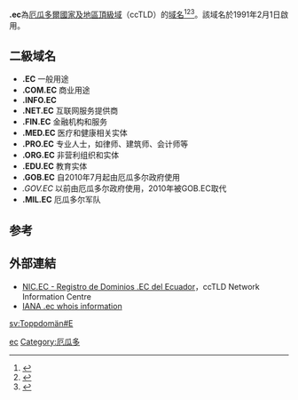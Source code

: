 {{expand English|time=2018-04-01T09:16:41+00:00}}
<!-- 檔案不存在 [[File:Nic.ec_logo.png|thumb]] ，可從英文維基百科取得 -->
'''.ec'''為[[厄瓜多尔|厄瓜多爾]][[國家及地區頂級域|國家及地區頂級域]]（ccTLD）的[[域名|域名]]<ref>{{Cite book|title=常用电脑词语速查手册|last=何弘主编|first=|publisher=西安：西安出版社|date=2000-07|isbn=7-80594-644-2|location=|pages=201-202}}</ref><ref>{{Cite book|title=英德汉广播电视技术词典|last=（德）赫伯特·蒂尔曼（Herbert Tillmann）编；梁瑛等译|first=|publisher=北京：中国广播电视出版社|year=2002|isbn=7-5043-3793-5|location=|pages=440-442}}</ref><ref>{{Cite book|title=大学计算机基础|last=刘丕娥主编|first=|publisher=哈尔滨：哈尔滨工业大学出版社|year=2010|isbn=978-7-5603-3056-3|location=|pages=342-345}}</ref>。該域名於1991年2月1日啟用。
==二級域名==
* '''.EC''' 一般用途
* '''.COM.EC''' 商业用途
* '''.INFO.EC''' 
* '''.NET.EC''' 互联网服务提供商
* '''.FIN.EC''' 金融机构和服务
* '''.MED.EC''' 医疗和健康相关实体
* '''.PRO.EC''' 专业人士，如律师、建筑师、会计师等
* '''.ORG.EC''' 非营利组织和实体
* '''.EDU.EC''' 教育实体
* '''.GOB.EC''' 自2010年7月起由厄瓜多尔政府使用
* ''.GOV.EC'' 以前由厄瓜多尔政府使用，2010年被GOB.EC取代
* '''.MIL.EC''' 厄瓜多尔军队
== 参考 ==
{{reflist}}

== 外部連結 ==

* [http://www.nic.ec NIC.EC - Registro de Dominios .EC del Ecuador]{{Wayback|url=http://www.nic.ec/ |date=20190220121905 }}，ccTLD Network Information Centre
* [http://www.iana.org/root-whois/ec.htm IANA .ec whois information]{{Wayback|url=http://www.iana.org/root-whois/ec.htm |date=20080821150926 }}

{{CcTLD}}
{{网络小作品}}

[[Category:國家及地區頂級域|ec]]
[[Category:厄瓜多|Category:厄瓜多]]

[[sv:Toppdomän#E|sv:Toppdomän#E]]